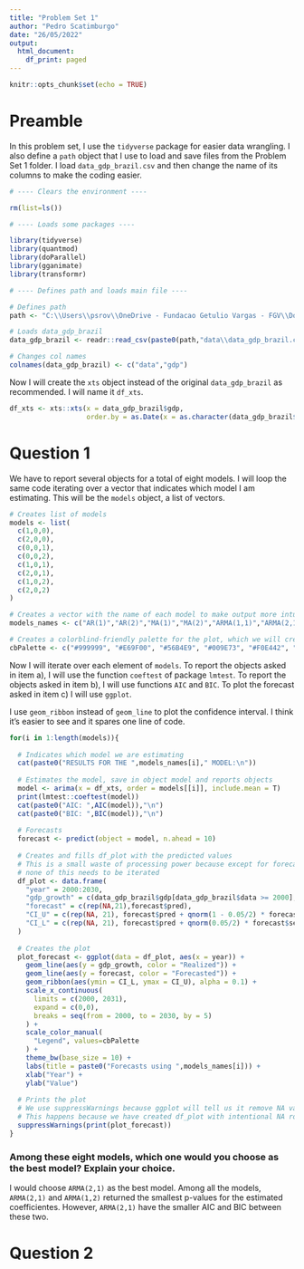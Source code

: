 ```yaml
---
title: "Problem Set 1"
author: "Pedro Scatimburgo"
date: "26/05/2022"
output:
  html_document:
    df_print: paged
---
```


```r
knitr::opts_chunk$set(echo = TRUE)
```

# Preamble

In this problem set, I use the ``tidyverse`` package for easier data wrangling. I also define a ``path`` object that I use to load and save files from the Problem Set 1 folder. I load ``data_gdp_brazil.csv`` and then change the name of its columns to make the coding easier.

```r
# ---- Clears the environment ----

rm(list=ls())

# ---- Loads some packages ----

library(tidyverse)
library(quantmod)
library(doParallel)
library(gganimate)
library(transformr)

# ---- Defines path and loads main file ----

# Defines path
path <- "C:\\Users\\psrov\\OneDrive - Fundacao Getulio Vargas - FGV\\Documentos\\EESP\\Disciplinas\\2 Tri\\Econometrics II\\Problem Sets\\Problem Set 1\\"

# Loads data_gdp_brazil
data_gdp_brazil <- readr::read_csv(paste0(path,"data\\data_gdp_brazil.csv"))

# Changes col names
colnames(data_gdp_brazil) <- c("data","gdp")

```

Now I will create the ``xts`` object instead of the original ``data_gdp_brazil`` as recommended. I will name it ``df_xts``.

```r
df_xts <- xts::xts(x = data_gdp_brazil$gdp,
                   order.by = as.Date(x = as.character(data_gdp_brazil$data), format = "%Y"))
```


# Question 1

We have to report several objects for a total of eight models. I will loop the same code iterating over a vector that indicates which model I am estimating. This will be the ``models`` object, a list of vectors.

```r
# Creates list of models
models <- list(
  c(1,0,0),
  c(2,0,0),
  c(0,0,1),
  c(0,0,2),
  c(1,0,1),
  c(2,0,1),
  c(1,0,2),
  c(2,0,2)
)

# Creates a vector with the name of each model to make output more intuitive
models_names <- c("AR(1)","AR(2)","MA(1)","MA(2)","ARMA(1,1)","ARMA(2,1)","ARMA(1,2)","ARMA(2,2)")

# Creates a colorblind-friendly palette for the plot, which we will create later
cbPalette <- c("#999999", "#E69F00", "#56B4E9", "#009E73", "#F0E442", "#0072B2", "#D55E00", "#CC79A7")

```

Now I will iterate over each element of ``models``. To report the objects asked in item a), I will use the function ``coeftest`` of package ``lmtest``. To report the objects asked in item b), I will use functions ``AIC`` and ``BIC``. To plot the forecast asked in item c) I will use ``ggplot``.

I use ``geom_ribbon`` instead of ``geom_line`` to plot the confidence interval. I think it's easier to see and it spares one line of code.

```r

for(i in 1:length(models)){
  
  # Indicates which model we are estimating
  cat(paste0("RESULTS FOR THE ",models_names[i]," MODEL:\n"))
  
  # Estimates the model, save in object model and reports objects
  model <- arima(x = df_xts, order = models[[i]], include.mean = T)
  print(lmtest::coeftest(model))
  cat(paste0("AIC: ",AIC(model)),"\n")
  cat(paste0("BIC: ",BIC(model)),"\n")
  
  # Forecasts
  forecast <- predict(object = model, n.ahead = 10)
  
  # Creates and fills df_plot with the predicted values
  # This is a small waste of processing power because except for forecast,
  # none of this needs to be iterated
  df_plot <- data.frame(
    "year" = 2000:2030,
    "gdp_growth" = c(data_gdp_brazil$gdp[data_gdp_brazil$data >= 2000], rep(NA,10)),
    "forecast" = c(rep(NA,21),forecast$pred),
    "CI_U" = c(rep(NA, 21), forecast$pred + qnorm(1 - 0.05/2) * forecast$se),
    "CI_L" = c(rep(NA, 21), forecast$pred + qnorm(0.05/2) * forecast$se)
  )
  
  # Creates the plot
  plot_forecast <- ggplot(data = df_plot, aes(x = year)) +
    geom_line(aes(y = gdp_growth, color = "Realized")) +
    geom_line(aes(y = forecast, color = "Forecasted")) +
    geom_ribbon(aes(ymin = CI_L, ymax = CI_U), alpha = 0.1) +
    scale_x_continuous(
      limits = c(2000, 2031),
      expand = c(0,0),
      breaks = seq(from = 2000, to = 2030, by = 5)
    ) +
    scale_color_manual(
      "Legend", values=cbPalette
    ) +
    theme_bw(base_size = 10) +
    labs(title = paste0("Forecasts using ",models_names[i])) +
    xlab("Year") +
    ylab("Value")
  
  # Prints the plot
  # We use suppressWarnings because ggplot will tell us it remove NA values
  # This happens because we have created df_plot with intentional NA rows
  suppressWarnings(print(plot_forecast))
}

```

### Among these eight models, which one would you choose as the best model? Explain your choice.

I would choose ``ARMA(2,1)`` as the best model. Among all the models, ``ARMA(2,1)`` and ``ARMA(1,2)`` returned the smallest p-values for the estimated coefficientes. However, ``ARMA(2,1)`` have the smaller AIC and BIC between these two. 

# Question 2

